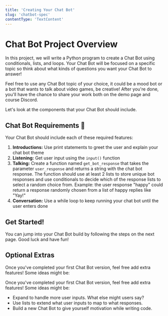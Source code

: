 ```yaml
---
title: 'Creating Your Chat Bot'
slug: 'chatbot-spec'
contentType: 'TextContent'
---
```


# Chat Bot Project Overview

In this project, we will write a Python program to create a Chat Bot using conditionals, lists, and loops. Your Chat Bot will be focused on a specific topic so think about what kinds of questions you want your Chat Bot to answer!

Feel free to use any Chat Bot topic of your choice, it could be a mood bot or a bot that wants to talk about video games, be creative! After you're done, you'll have the chance to share your work both on the demo page and course Discord.

Let's look at the components that your Chat Bot should include.

## Chat Bot Requirements :robot:

Your Chat Bot should include each of these required features:

1. **Introductions:** Use print statements to greet the user and explain your chat bot theme
2. **Listening:** Get user input using the `input()` function
3. **Talking:** Create a function named `get_bot_response` that takes the parameter `user_response` and returns a string with the chat bot response. The function should use at least 2 lists to store unique bot responses and use conditionals to decide which of the response lists to select a random choice from. Example: the user response "happy" could return a response randomly chosen from a list of happy replies like "Yay!"
4. **Conversation:** Use a while loop to keep running your chat bot until the user enters done

## Get Started!

You can jump into your Chat Bot build by following the steps on the next page. Good luck and have fun!

## Optional Extras

Once you've completed your first Chat Bot version, feel free add extra features! Some ideas might be:

<Challenge>

Once you've completed your first Chat Bot version, feel free add extra features! Some ideas might be:
* Expand to handle more user inputs. What else might users say?
* Use lists to extend what user inputs to map to what responses.
* Build a new Chat Bot to give yourself motivation while writing code.

</Challenge>